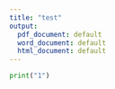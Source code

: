 ```yaml
---
title: "test"
output:
  pdf_document: default
  word_document: default
  html_document: default
---
```

```python
print("1")
```

